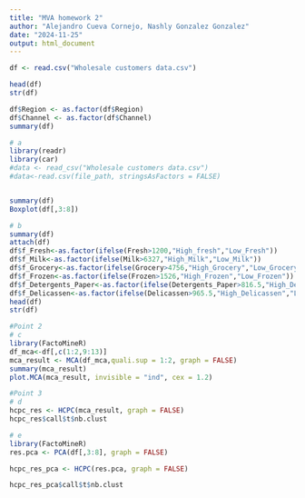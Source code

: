 ```yaml
---
title: "MVA homework 2"
author: "Alejandro Cueva Cornejo, Nashly Gonzalez Gonzalez"
date: "2024-11-25"
output: html_document
---
```


```r
df <- read.csv("Wholesale customers data.csv")
```

```r
head(df)
str(df)
```

```r
df$Region <- as.factor(df$Region)
df$Channel <- as.factor(df$Channel)
summary(df)
```


```r
# a
library(readr)
library(car)
#data <- read_csv("Wholesale customers data.csv")
#data<-read.csv(file_path, stringsAsFactors = FALSE)


summary(df)
Boxplot(df[,3:8])
```


```r
# b
summary(df)
attach(df)
df$f_Fresh<-as.factor(ifelse(Fresh>1200,"High_fresh","Low_Fresh"))
df$f_Milk<-as.factor(ifelse(Milk>6327,"High_Milk","Low_Milk"))
df$f_Grocery<-as.factor(ifelse(Grocery>4756,"High_Grocery","Low_Grocery"))
df$f_Frozen<-as.factor(ifelse(Frozen>1526,"High_Frozen","Low_Frozen"))
df$f_Detergents_Paper<-as.factor(ifelse(Detergents_Paper>816.5,"High_Detergantes_Paper","Low_Detergantes_Paper"))
df$f_Delicassen<-as.factor(ifelse(Delicassen>965.5,"High_Delicassen","Low_Delicassen"))
head(df)
str(df)
```


```r
#Point 2
# c
library(FactoMineR)
df_mca<-df[,c(1:2,9:13)]
mca_result <- MCA(df_mca,quali.sup = 1:2, graph = FALSE)
summary(mca_result)
plot.MCA(mca_result, invisible = "ind", cex = 1.2)
```


```r
#Point 3
# d
hcpc_res <- HCPC(mca_result, graph = FALSE)
hcpc_res$call$t$nb.clust
```


```r
# e
library(FactoMineR)
res.pca <- PCA(df[,3:8], graph = FALSE)

hcpc_res_pca <- HCPC(res.pca, graph = FALSE)

hcpc_res_pca$call$t$nb.clust
```


```r

```


```r

```


```r

```


```r

```
